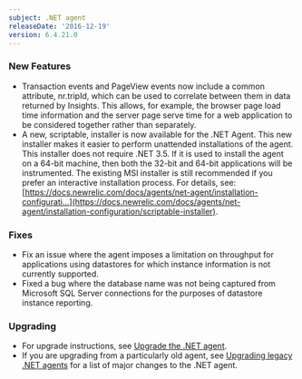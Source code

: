 ```yaml
---
subject: .NET agent
releaseDate: '2016-12-19'
version: 6.4.21.0
---
```


### New Features

* Transaction events and PageView events now include a common attribute, nr.tripId, which can be used to correlate between them in data returned by Insights. This allows, for example, the browser page load time information and the server page serve time for a web application to be considered together rather than separately.
* A new, scriptable, installer is now available for the .NET Agent. This new installer makes it easier to perform unattended installations of the agent. This installer does not require .NET 3.5. If it is used to install the agent on a 64-bit machine, then both the 32-bit and 64-bit applications will be instrumented. The existing MSI installer is still recommended if you prefer an interactive installation process. For details, see: [https://docs.newrelic.com/docs/agents/net-agent/installation-configurati...](https://docs.newrelic.com/docs/agents/net-agent/installation-configuration/scriptable-installer).

### Fixes

* Fix an issue where the agent imposes a limitation on throughput for applications using datastores for which instance information is not currently supported.
* Fixed a bug where the database name was not being captured from Microsoft SQL Server connections for the purposes of datastore instance reporting.

### Upgrading

* For upgrade instructions, see [Upgrade the .NET agent](/docs/agents/net-agent/installation-configuration/upgrade-net-agent#updating_net).
* If you are upgrading from a particularly old agent, see [Upgrading legacy .NET agents](/docs/agents/net-agent/troubleshooting/upgrading-legacy-net-agents) for a list of major changes to the .NET agent.
